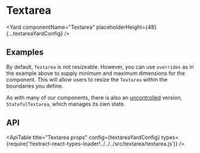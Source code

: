 <!--
Copyright (c) 2018-2020 Uber Technologies, Inc.

This source code is licensed under the MIT license found in the
LICENSE file in the root directory of this source tree.
-->






# Textarea

<Yard componentName="Textarea" placeholderHeight={48} {...textareaYardConfig} />

## Examples

<Example title="Basic usage" path="textarea/basic.js">
  <TextareaBasic />
</Example>

<Example title="States" path="textarea/states.js">
  <TextareaStates />
</Example>

<Example title="Sizes" path="textarea/sizes.js">
  <TextareaSizes />
</Example>

<Example title="Allow the user to resize" path="textarea/resizable.js">
  <TextareaResizable />
</Example>

By default, `Textarea` is not resizeable. However, you can use `overrides` as in the example above to supply minimum and maximum dimensions for the component. This will allow users to resize the `Textarea` within the boundaries you define.

<Example title="Focus and ref" path="textarea/ref.js">
  <TextareaRef />
</Example>

<Example title="Stateful (uncontrolled) usage" path="textarea/stateful.js">
  <TextareaStateful />
</Example>

As with many of our components, there is also an [uncontrolled](https://reactjs.org/docs/uncontrolled-components.html) version, `StatefulTextarea`, which manages its own state.

## API

<ApiTable
  title="Textarea props"
  config={textareaYardConfig}
  types={require('!!extract-react-types-loader!../../../src/textarea/textarea.js')}
/>

<Exports
  component={TextareaExports}
  title="Textarea exports"
  path="baseui/textarea"
/>
